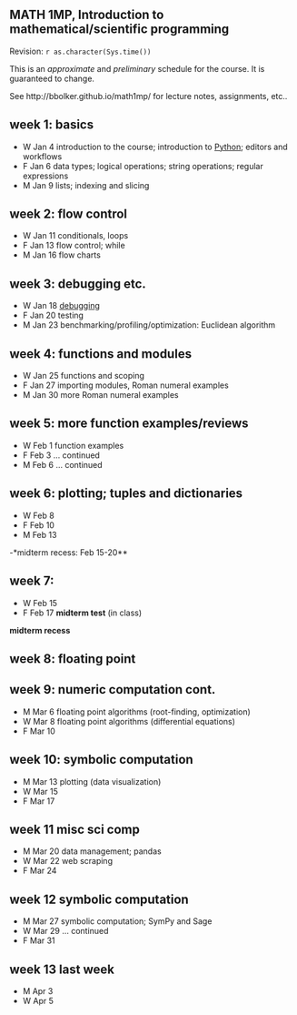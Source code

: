 ## MATH 1MP, Introduction to mathematical/scientific programming

Revision: `r as.character(Sys.time())`

This is an *approximate* and *preliminary* schedule for the course.  It is guaranteed to change.

See http://bbolker.github.io/math1mp/ for lecture notes, assignments, etc..

## week 1: basics

- W Jan 4 introduction to the course; introduction to [Python](http://xkcd.com/353/); editors and workflows
- F Jan 6 data types; logical operations; string operations; regular expressions
- M Jan 9 lists; indexing and slicing

<!-- editors (xkcd butterfly?) -->
<!-- variable naming and conventions; http://www.gps.alaska.edu/jeff/Classes/GEOS436+636/02_fundamentals.pdf; **assignment**: set up Python and write a couple of trivial programmes -->

## week 2: flow control

- W Jan 11 conditionals, loops
- F Jan 13 flow control; while
- M Jan 16 flow charts

## week 3: debugging etc.

- W Jan 18 [debugging](http://danluu.com/teach-debugging/)
- F Jan 20 testing
- M Jan 23 benchmarking/profiling/optimization: Euclidean algorithm

## week 4: functions and modules

- W Jan 25 functions and scoping
- F Jan 27 importing modules, Roman numeral examples
- M Jan 30 more Roman numeral examples

## week 5: more function examples/reviews

- W Feb 1 function examples
- F Feb 3 ... continued
- M Feb 6 ... continued

## week 6: plotting; tuples and dictionaries

- W Feb 8 
- F Feb 10 
- M Feb 13 

-*midterm recess: Feb 15-20**

## week 7: 

- W Feb 15
- F Feb 17 **midterm test** (in class) 

**midterm recess**

## week 8: floating point

<!-- 
- M Feb 27
- W Mar 1
- F Mar 3
-->

## week 9: numeric computation cont.

- M Mar 6   floating point algorithms (root-finding, optimization) 
- W Mar 8  floating point algorithms (differential equations) 
- F Mar 10 

## week 10: symbolic computation

- M Mar 13 plotting (data visualization)
- W Mar 15 
- F Mar 17 

## week 11 misc sci comp

- M Mar 20 data management; pandas
- W Mar 22 web scraping
- F Mar 24

## week 12 symbolic computation

- M Mar 27 symbolic computation; SymPy and Sage
- W Mar 29 ... continued
- F Mar 31 

## week 13 last week

- M Apr 3
- W Apr 5

